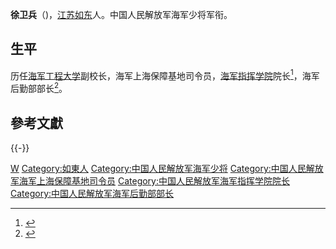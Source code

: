 '''徐卫兵'''（{{bd|1961年||}})，[[江苏|江苏]][[如东|如东]]人。中国人民解放军海军少将军衔。

{{Infobox officeholder
| 姓名        = 徐衛兵
 |军衔        = [[File:PLAMjGeneral_r.svg.png|50px]] [[中国人民解放军少将|海軍少将]]
| 效忠        = {{CPC}}<!--解放军格言：听党指挥--><br/>{{PRC}}
| 服务        = {{PLA}}
}}

==生平==
历任[[海军工程大学|海军工程大学]]副校长，海军上海保障基地司令员，[[海军指挥学院|海军指挥学院]]院长<ref>{{Cite web |url=http://mil.sohu.com/20150104/n407495685.shtml |title=海军总部将领调整完毕 12人晋升少将 |access-date=2015-02-11 |archive-date=2019-08-19 |archive-url=https://web.archive.org/web/20190819201757/http://mil.sohu.com/20150104/n407495685.shtml }}</ref>，海军后勤部部长<ref>{{cite news|title=北海舰队副司令员魏钢上调海军总部，出任后勤部部长|url=http://www.thepaper.cn/newsDetail_forward_1351658|accessdate=2016-05-10|newspaper=澎湃新闻|archive-date=2019-08-16|archive-url=https://web.archive.org/web/20190816130621/http://www.thepaper.cn/newsDetail_forward_1351658}}</ref>。

==參考文獻==
{{reflist}}

{{-}}
{{start box}}
{{s-mil|pla}}
{{s-before|[[林永青|林永青]]}}
{{s-title|[[中国人民解放军海军|中国人民解放军海军]]后勤部部长|2011年—2015年7月}} 
{{s-after|[[魏钢_(海军)|魏钢]]}}
{{end box}}

{{DEFAULTSORT:Xu}}
[[Category:徐姓|W]]
[[Category:如東人|Category:如東人]]
[[Category:中国人民解放军海军少将|Category:中国人民解放军海军少将]]
[[Category:中国人民解放军海军上海保障基地司令员|Category:中国人民解放军海军上海保障基地司令员]]
[[Category:中国人民解放军海军指挥学院院长|Category:中国人民解放军海军指挥学院院长]]
[[Category:中国人民解放军海军后勤部部长|Category:中国人民解放军海军后勤部部长]]